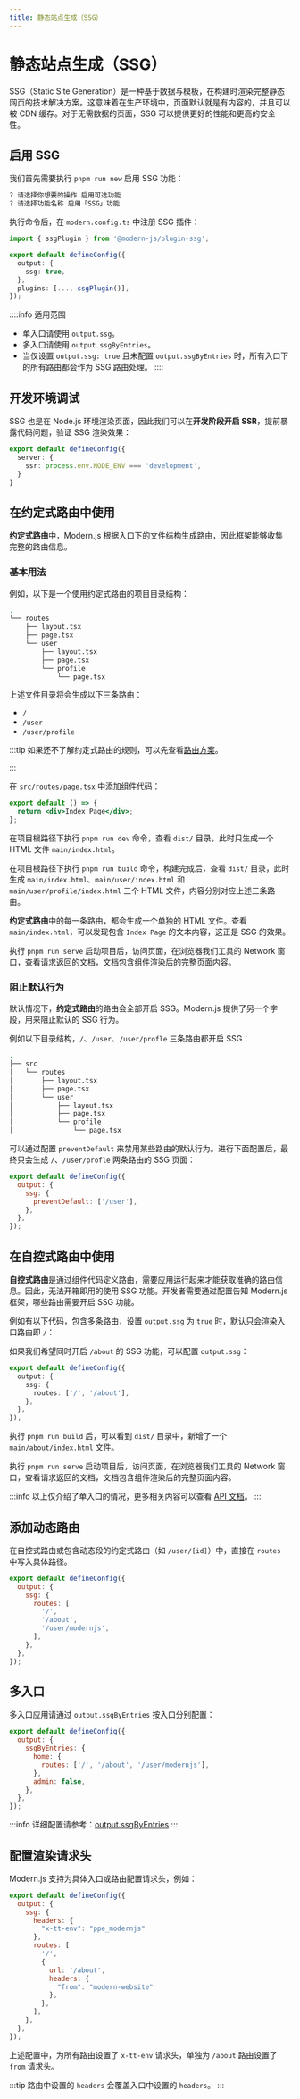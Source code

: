 ```yaml
---
title: 静态站点生成（SSG）
---
```


# 静态站点生成（SSG）

SSG（Static Site Generation）是一种基于数据与模板，在构建时渲染完整静态网页的技术解决方案。这意味着在生产环境中，页面默认就是有内容的，并且可以被 CDN 缓存。对于无需数据的页面，SSG 可以提供更好的性能和更高的安全性。

## 启用 SSG

我们首先需要执行 `pnpm run new` 启用 SSG 功能：

```bash
? 请选择你想要的操作 启用可选功能
? 请选择功能名称 启用「SSG」功能
```

执行命令后，在 `modern.config.ts` 中注册 SSG 插件：

```ts title="modern.config.ts"
import { ssgPlugin } from '@modern-js/plugin-ssg';

export default defineConfig({
  output: {
    ssg: true,
  },
  plugins: [..., ssgPlugin()],
});
```

::::info 适用范围
- 单入口请使用 `output.ssg`。
- 多入口请使用 `output.ssgByEntries`。
- 当仅设置 `output.ssg: true` 且未配置 `output.ssgByEntries` 时，所有入口下的所有路由都会作为 SSG 路由处理。
::::

## 开发环境调试

SSG 也是在 Node.js 环境渲染页面，因此我们可以在**开发阶段开启 SSR**，提前暴露代码问题，验证 SSG 渲染效果：

```ts title="modern.config.ts"
export default defineConfig({
  server: {
    ssr: process.env.NODE_ENV === 'development',
  }
}
```

## 在约定式路由中使用

**约定式路由**中，Modern.js 根据入口下的文件结构生成路由，因此框架能够收集完整的路由信息。

### 基本用法

例如，以下是一个使用约定式路由的项目目录结构：

```bash
.
└── routes
    ├── layout.tsx
    ├── page.tsx
    └── user
        ├── layout.tsx
        ├── page.tsx
        └── profile
            └── page.tsx
```

上述文件目录将会生成以下三条路由：

- `/`
- `/user`
- `/user/profile`

:::tip
如果还不了解约定式路由的规则，可以先查看[路由方案](/guides/basic-features/routes)。

:::

在 `src/routes/page.tsx` 中添加组件代码：

```jsx title="src/routes/page.tsx"
export default () => {
  return <div>Index Page</div>;
};
```

在项目根路径下执行 `pnpm run dev` 命令，查看 `dist/` 目录，此时只生成一个 HTML 文件 `main/index.html`。

在项目根路径下执行 `pnpm run build` 命令，构建完成后，查看 `dist/` 目录，此时生成 `main/index.html`、`main/user/index.html` 和 `main/user/profile/index.html` 三个 HTML 文件，内容分别对应上述三条路由。

**约定式路由**中的每一条路由，都会生成一个单独的 HTML 文件。查看 `main/index.html`，可以发现包含 `Index Page` 的文本内容，这正是 SSG 的效果。

执行 `pnpm run serve` 启动项目后，访问页面，在浏览器我们工具的 Network 窗口，查看请求返回的文档，文档包含组件渲染后的完整页面内容。

### 阻止默认行为

默认情况下，**约定式路由**的路由会全部开启 SSG。Modern.js 提供了另一个字段，用来阻止默认的 SSG 行为。

例如以下目录结构，`/`、`/user`、`/user/profle` 三条路由都开启 SSG：

```bash
.
├── src
│   └── routes
│       ├── layout.tsx
│       ├── page.tsx
│       └── user
│           ├── layout.tsx
│           ├── page.tsx
│           └── profile
│               └── page.tsx
```

可以通过配置 `preventDefault` 来禁用某些路由的默认行为。进行下面配置后，最终只会生成 `/`、`/user/profle` 两条路由的 SSG 页面：

```js
export default defineConfig({
  output: {
    ssg: {
      preventDefault: ['/user'],
    },
  },
});
```

## 在自控式路由中使用

**自控式路由**是通过组件代码定义路由，需要应用运行起来才能获取准确的路由信息。因此，无法开箱即用的使用 SSG 功能。开发者需要通过配置告知 Modern.js 框架，哪些路由需要开启 SSG 功能。

例如有以下代码，包含多条路由，设置 `output.ssg` 为 `true` 时，默认只会渲染入口路由即 `/`：


<SelfRouteExample />

如果我们希望同时开启 `/about` 的 SSG 功能，可以配置 `output.ssg`：

```ts title="modern.config.ts"
export default defineConfig({
  output: {
    ssg: {
      routes: ['/', '/about'],
    },
  },
});
```

执行 `pnpm run build` 后，可以看到 `dist/` 目录中，新增了一个 `main/about/index.html` 文件。

执行 `pnpm run serve` 启动项目后，访问页面，在浏览器我们工具的 Network 窗口，查看请求返回的文档，文档包含组件渲染后的完整页面内容。

:::info
以上仅介绍了单入口的情况，更多相关内容可以查看 [API 文档](/configure/app/output/ssg)。
:::

## 添加动态路由

在自控式路由或包含动态段的约定式路由（如 `/user/[id]`）中，直接在 `routes` 中写入具体路径。

```js
export default defineConfig({
  output: {
    ssg: {
      routes: [
        '/',
        '/about',
        '/user/modernjs',
      ],
    },
  },
});
```

## 多入口

多入口应用请通过 `output.ssgByEntries` 按入口分别配置：

```js
export default defineConfig({
  output: {
    ssgByEntries: {
      home: {
        routes: ['/', '/about', '/user/modernjs'],
      },
      admin: false,
    },
  },
});
```

:::info
详细配置请参考：[output.ssgByEntries](/configure/app/output/ssgByEntries)
:::

## 配置渲染请求头

Modern.js 支持为具体入口或路由配置请求头，例如：

```js
export default defineConfig({
  output: {
    ssg: {
      headers: {
        "x-tt-env": "ppe_modernjs"
      },
      routes: [
        '/',
        {
          url: '/about',
          headers: {
            "from": "modern-website"
          },
        },
      ],
    },
  },
});
```

上述配置中，为所有路由设置了 `x-tt-env` 请求头，单独为 `/about` 路由设置了 `from` 请求头。

:::tip
路由中设置的 `headers` 会覆盖入口中设置的 `headers`。
:::
